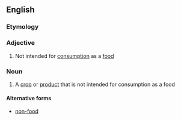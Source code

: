 ==English==

===Etymology===
{{prefix|en|non|food}}

===Adjective===
{{en-adj|-}}

# Not intended for [[consumption]] as a [[food]]
#: {{ux|en|The use of synthetic fuels from '''nonfood''' crops can reduce the carbon footprint.}}

===Noun===
{{en-noun}}

# A [[crop]] or [[product]] that is not intended for consumption as a food
#: {{ux|en|Many supermarkets do not consider '''nonfoods''' a core segment.}}

====Alternative forms====
*[[non-food]]